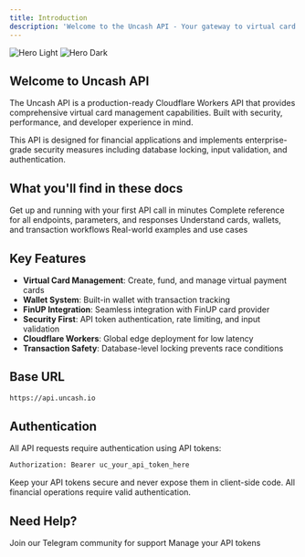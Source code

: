 ```yaml
---
title: Introduction
description: 'Welcome to the Uncash API - Your gateway to virtual card management'
---
```


<img
  className="block dark:hidden"
  src="/images/hero-light.svg"
  alt="Hero Light"
/>
<img
  className="hidden dark:block"
  src="/images/hero-dark.svg"
  alt="Hero Dark"
/>

## Welcome to Uncash API

The Uncash API is a production-ready Cloudflare Workers API that provides comprehensive virtual card management capabilities. Built with security, performance, and developer experience in mind.

<Note>
  This API is designed for financial applications and implements enterprise-grade security measures including database locking, input validation, and authentication.
</Note>

## What you'll find in these docs

<CardGroup cols={2}>
  <Card
    title="Quick Start Guide"
    icon="rocket"
    href="/quickstart"
  >
    Get up and running with your first API call in minutes
  </Card>
  <Card
    title="API Reference"
    icon="book-open"
    href="/api-reference"
  >
    Complete reference for all endpoints, parameters, and responses
  </Card>
  <Card
    title="Core Concepts"
    icon="lightbulb"
    href="/concepts/cards"
  >
    Understand cards, wallets, and transaction workflows
  </Card>
  <Card
    title="Examples"
    icon="code"
    href="/examples"
  >
    Real-world examples and use cases
  </Card>
</CardGroup>

## Key Features

- **Virtual Card Management**: Create, fund, and manage virtual payment cards
- **Wallet System**: Built-in wallet with transaction tracking
- **FinUP Integration**: Seamless integration with FinUP card provider
- **Security First**: API token authentication, rate limiting, and input validation
- **Cloudflare Workers**: Global edge deployment for low latency
- **Transaction Safety**: Database-level locking prevents race conditions

## Base URL

```bash
https://api.uncash.io
```

## Authentication

All API requests require authentication using API tokens:

```bash
Authorization: Bearer uc_your_api_token_here
```

<Warning>
  Keep your API tokens secure and never expose them in client-side code. All financial operations require valid authentication.
</Warning>

## Need Help?

<CardGroup cols={2}>
  <Card
    title="Telegram Support"
    icon="telegram"
    href="https://t.me/uncashio"
  >
    Join our Telegram community for support
  </Card>
  <Card
    title="Dashboard"
    icon="user"
    href="https://dashboard.uncash.io/api"
  >
    Manage your API tokens
  </Card>
</CardGroup>